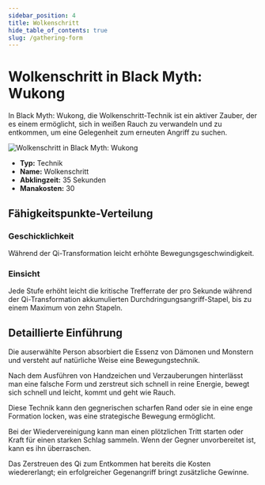 ```yaml
---
sidebar_position: 4
title: Wolkenschritt
hide_table_of_contents: true
slug: /gathering-form
---
```


# Wolkenschritt in Black Myth: Wukong

In Black Myth: Wukong, die Wolkenschritt-Technik ist ein aktiver Zauber, der es einem ermöglicht, sich in weißen Rauch zu verwandeln und zu entkommen, um eine Gelegenheit zum erneuten Angriff zu suchen.

<img
    src="https://image.informedainews.com/jxsq.gif"
    alt="Wolkenschritt in Black Myth: Wukong"
/>

- **Typ:** Technik
- **Name:** Wolkenschritt
- **Abklingzeit:** 35 Sekunden
- **Manakosten:** 30

## Fähigkeitspunkte-Verteilung

### Geschicklichkeit

Während der Qi-Transformation leicht erhöhte Bewegungsgeschwindigkeit.

### Einsicht

Jede Stufe erhöht leicht die kritische Trefferrate der pro Sekunde während der Qi-Transformation akkumulierten Durchdringungsangriff-Stapel, bis zu einem Maximum von zehn Stapeln.

## Detaillierte Einführung

Die auserwählte Person absorbiert die Essenz von Dämonen und Monstern und versteht auf natürliche Weise eine Bewegungstechnik.

Nach dem Ausführen von Handzeichen und Verzauberungen hinterlässt man eine falsche Form und zerstreut sich schnell in reine Energie, bewegt sich schnell und leicht, kommt und geht wie Rauch.

Diese Technik kann den gegnerischen scharfen Rand oder sie in eine enge Formation locken, was eine strategische Bewegung ermöglicht.

Bei der Wiedervereinigung kann man einen plötzlichen Tritt starten oder Kraft für einen starken Schlag sammeln. Wenn der Gegner unvorbereitet ist, kann es ihn überraschen.

Das Zerstreuen des Qi zum Entkommen hat bereits die Kosten wiedererlangt; ein erfolgreicher Gegenangriff bringt zusätzliche Gewinne.